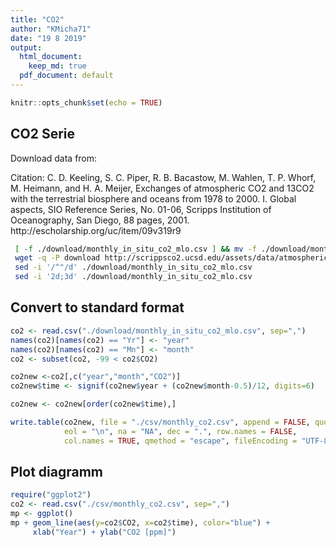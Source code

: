 ```yaml
---
title: "CO2"
author: "KMicha71"
date: "19 8 2019"
output:
  html_document: 
    keep_md: true
  pdf_document: default
---
```


```r
knitr::opts_chunk$set(echo = TRUE)
```

## CO2 Serie

Download data from:

Citation: C. D. Keeling, S. C. Piper, R. B. Bacastow, M. Wahlen, T. P. Whorf, M. Heimann, and H. A. Meijer, Exchanges of atmospheric CO2 and 13CO2 with the terrestrial biosphere and oceans from 1978 to 2000. I. Global aspects, SIO Reference Series, No. 01-06, Scripps Institution of Oceanography, San Diego, 88 pages, 2001. http://escholarship.org/uc/item/09v319r9

```sh
 [ -f ./download/monthly_in_situ_co2_mlo.csv ] && mv -f ./download/monthly_in_situ_co2_mlo.csv ./download/monthly_in_situ_co2_mlo.csv.bck
 wget -q -P download http://scrippsco2.ucsd.edu/assets/data/atmospheric/stations/in_situ_co2/monthly/monthly_in_situ_co2_mlo.csv
 sed -i '/^"/d' ./download/monthly_in_situ_co2_mlo.csv
 sed -i '2d;3d' ./download/monthly_in_situ_co2_mlo.csv
```

## Convert to standard format

```r
co2 <- read.csv("./download/monthly_in_situ_co2_mlo.csv", sep=",")
names(co2)[names(co2) == "Yr"] <- "year"
names(co2)[names(co2) == "Mn"] <- "month"
co2 <- subset(co2, -99 < co2$CO2)

co2new <-co2[,c("year","month","CO2")]
co2new$time <- signif(co2new$year + (co2new$month-0.5)/12, digits=6)

co2new <- co2new[order(co2new$time),]

write.table(co2new, file = "./csv/monthly_co2.csv", append = FALSE, quote = TRUE, sep = ",",
            eol = "\n", na = "NA", dec = ".", row.names = FALSE,
            col.names = TRUE, qmethod = "escape", fileEncoding = "UTF-8")
```

## Plot diagramm

```r
require("ggplot2")
co2 <- read.csv("./csv/monthly_co2.csv", sep=",")
mp <- ggplot()
mp + geom_line(aes(y=co2$CO2, x=co2$time), color="blue") +
     xlab("Year") + ylab("CO2 [ppm]")

```